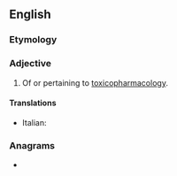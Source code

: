 ==English==

===Etymology===
{{prefix|en|toxico|pharmacological}}

===Adjective===
{{en-adj|-}}

# Of or pertaining to [[toxicopharmacology]].

====Translations====
{{trans-top|pertaining to toxicopharmacology}}
* Italian: {{t|it|tossicofarmacologico}}
{{trans-mid}}
{{trans-bottom}}

===Anagrams===
* {{anagrams|en|a=aaacccghiillmooooprtx|pharmacotoxicological}}